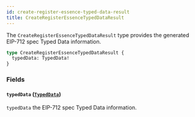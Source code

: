 ```yaml
---
id: create-register-essence-typed-data-result
title: CreateRegisterEssenceTypedDataResult
---
```



The `CreateRegisterEssenceTypedDataResult` type provides the generated EIP-712 spec Typed Data information.

```graphql
type CreateRegisterEssenceTypedDataResult {
  typedData: TypedData!
}
```


### Fields

#### `typedData` ([`TypedData`](/cyberconnect/reference/objects/typed-data))

`typedData` the EIP-712 spec Typed Data information.




